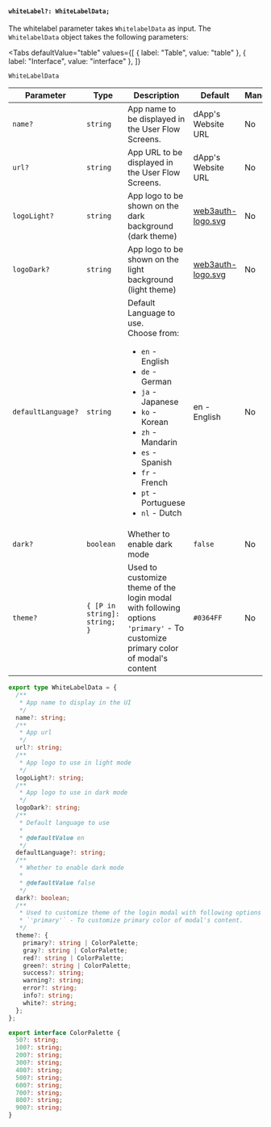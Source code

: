 
#### `whiteLabel?: WhiteLabelData;`

The whitelabel parameter takes `WhitelabelData` as input. The `WhitelabelData` object takes the following parameters:

<Tabs
  defaultValue="table"
  values={[
    { label: "Table", value: "table" },
    { label: "Interface", value: "interface" },
  ]}
>

<TabItem value="table">

`WhiteLabelData`

| Parameter          | Type                         | Description                                                                                                                                                                                                                                                          | Default                                                           | Mandatory |
| ------------------ | ---------------------------- | -------------------------------------------------------------------------------------------------------------------------------------------------------------------------------------------------------------------------------------------------------------------- | ----------------------------------------------------------------- | --------- |
| `name?`            | `string`                     | App name to be displayed in the User Flow Screens.                                                                                                                                                                                                                   | dApp's Website URL                                                | No        |
| `url?`             | `string`                     | App URL to be displayed in the User Flow Screens.                                                                                                                                                                                                                    | dApp's Website URL                                                | No        |
| `logoLight?`       | `string`                     | App logo to be shown on the dark background (dark theme)                                                                                                                                                                                                             | [web3auth-logo.svg](https://images.web3auth.io/web3auth-logo.svg) | No        |
| `logoDark?`        | `string`                     | App logo to be shown on the light background (light theme)                                                                                                                                                                                                           | [web3auth-logo.svg](https://images.web3auth.io/web3auth-logo.svg) | No        |
| `defaultLanguage?` | `string`                     | Default Language to use. <br/> Choose from: <ul><li>`en` - English</li><li>`de` - German</li><li>`ja` - Japanese</li><li>`ko` - Korean</li><li>`zh` - Mandarin</li><li>`es` - Spanish</li><li>`fr` - French</li><li>`pt` - Portuguese</li><li>`nl` - Dutch</li></ul> | en - English                                                      | No        |
| `dark?`            | `boolean`                    | Whether to enable dark mode                                                                                                                                                                                                                                          | `false`                                                           | No        |
| `theme?`           | `{ [P in string]: string; }` | Used to customize theme of the login modal with following options <br /> `'primary'` - To customize primary color of modal's content                                                                                                                                 | `#0364FF`                                                         | No        |

</TabItem>

<TabItem value="interface">

```ts
export type WhiteLabelData = {
  /**
   * App name to display in the UI
   */
  name?: string;
  /**
   * App url
   */
  url?: string;
  /**
   * App logo to use in light mode
   */
  logoLight?: string;
  /**
   * App logo to use in dark mode
   */
  logoDark?: string;
  /**
   * Default language to use
   *
   * @defaultValue en
   */
  defaultLanguage?: string;
  /**
   * Whether to enable dark mode
   *
   * @defaultValue false
   */
  dark?: boolean;
  /**
   * Used to customize theme of the login modal with following options
   * `'primary'` - To customize primary color of modal's content.
   */
  theme?: {
    primary?: string | ColorPalette;
    gray?: string | ColorPalette;
    red?: string | ColorPalette;
    green?: string | ColorPalette;
    success?: string;
    warning?: string;
    error?: string;
    info?: string;
    white?: string;
  };
};

export interface ColorPalette {
  50?: string;
  100?: string;
  200?: string;
  300?: string;
  400?: string;
  500?: string;
  600?: string;
  700?: string;
  800?: string;
  900?: string;
}
```

</TabItem>

</Tabs>
